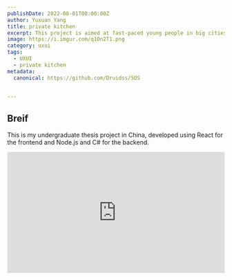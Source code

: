 ```yaml
---
publishDate: 2022-08-01T00:00:00Z
author: Yuxuan Yang
title: private kitchen
excerpt: This project is aimed at fast-paced young people in big cities who want a private kitchen where they can quickly experience the "taste of home."
image: https://i.imgur.com/q1On2T1.png
category: uxui
tags:
  - UXUI
  - private kitchen
metadata:
  canonical: https://github.com/Druidss/SOS

  
---
```


## Breif
This is my undergraduate thesis project in China, developed using React for the frontend and Node.js and C# for the backend.


<div class='max-w-5xl mx-auto sm:h-320 md:h-480 lg:h-640'>

<iframe class='sm:h-320 md:h-480 lg:h-640' style="width: 100%; height: 20em;" src="https://www.youtube.com/embed/ws9MGrGFwf8?si=BtXY3DZp_UHxlxSo" title="YouTube video player" frameborder="0" allow="accelerometer; autoplay; clipboard-write; encrypted-media; gyroscope; picture-in-picture; web-share" referrerpolicy="strict-origin-when-cross-origin" allowfullscreen></iframe>

</div>




